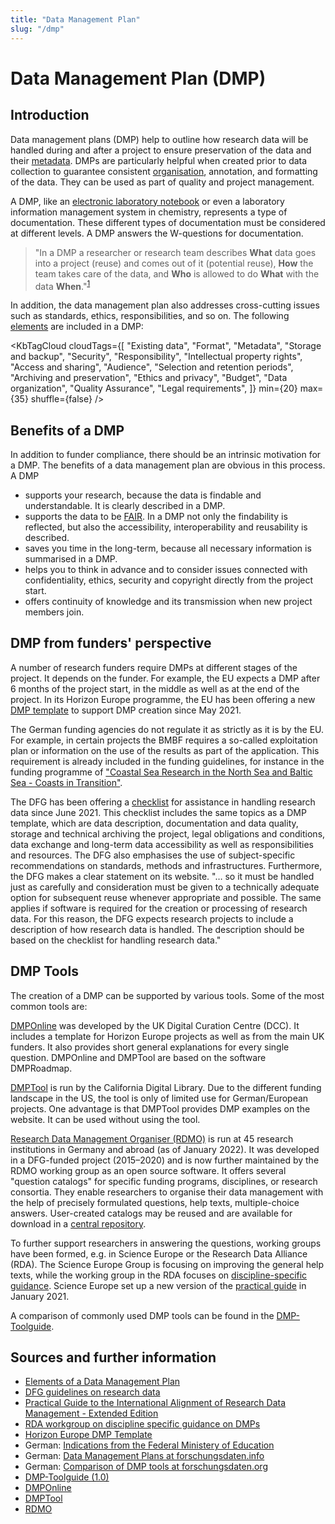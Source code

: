 ```yaml
---
title: "Data Management Plan"
slug: "/dmp"
---
```



# Data Management Plan (DMP)

## Introduction

Data management plans (DMP) help to outline how research data will be handled during and after a project to ensure preservation of the data and their [metadata](/docs/metadata). DMPs are particularly helpful when created prior to data collection to guarantee consistent [organisation](/docs/data_organisation), annotation, and formatting of the data. They can be used as part of quality and project management.

A DMP, like an [electronic laboratory notebook](/docs/eln) or even a laboratory information management system in chemistry, represents a type of documentation. These different types of documentation must be considered at different levels. A DMP answers the W-questions for documentation.

> "In a DMP a researcher or research team describes **What** data goes into a project (reuse) and comes out of it (potential reuse), **How** the team takes care of the data, and **Who** is allowed to do **What** with the data **When**."<sup>[1](https://www.openaire.eu/blogs/why-is-this-a-good-data-management-plan)</sup>

In addition, the data management plan also addresses cross-cutting issues such as standards, ethics, responsibilities, and so on. The following [elements](https://www.icpsr.umich.edu/web/pages/datamanagement/dmp/elements.html) are included in a DMP:

<KbTagCloud
	cloudTags={[
		"Existing data",
		"Format",
		"Metadata",
		"Storage and backup",
		"Security",
		"Responsibility",
		"Intellectual property rights",
		"Access and sharing",
		"Audience",
		"Selection and retention periods",
		"Archiving and preservation",
		"Ethics and privacy",
		"Budget",
		"Data organization",
		"Quality Assurance",
		"Legal requirements",
	]}
	min={20}
	max={35}
	shuffle={false}
/>

## Benefits of a DMP

In addition to funder compliance, there should be an intrinsic motivation for a DMP. The benefits of a data management plan are obvious in this process. A DMP

-   supports your research, because the data is findable and understandable. It is clearly described in a DMP.
-   supports the data to be [FAIR](/docs/fair). In a DMP not only the findability is reflected, but also the accessibility, interoperability and reusability is described.
-   saves you time in the long-term, because all necessary information is summarised in a DMP.
-   helps you to think in advance and to consider issues connected with confidentiality, ethics, security and copyright directly from the project start.
-   offers continuity of knowledge and its transmission when new project members join.

## DMP from funders' perspective

A number of research funders require DMPs at different stages of the project. It depends on the funder. For example, the EU expects a DMP after 6 months of the project start, in the middle as well as at the end of the project. In its Horizon Europe programme, the EU has been offering a new [DMP template](https://ec.europa.eu/research/participants/data/ref/h2020/other/gm/reporting/h2020-tpl-oa-data-mgt-plan-annotated_en.pdf) to support DMP creation since May 2021.

The German funding agencies do not regulate it as strictly as it is by the EU. For example, in certain projects the BMBF requires a so-called exploitation plan or information on the use of the results as part of the application. This requirement is already included in the funding guidelines, for instance in the funding programme of ["Coastal Sea Research in the North Sea and Baltic Sea - Coasts in Transition"](https://www.bmbf.de/bmbf/shareddocs/bekanntmachungen/de/2019/06/2463_bekanntmachung).

The DFG has been offering a [checklist](https://www.dfg.de/en/research_funding/principles_dfg_funding/research_data/index.html) for assistance in handling research data since June 2021. This checklist includes the same topics as a DMP template, which are data description, documentation and data quality, storage and technical archiving the project, legal obligations and conditions, data exchange and long-term data accessibility as well as responsibilities and resources. The DFG also emphasises the use of subject-specific recommendations on standards, methods and infrastructures. Furthermore, the DFG makes a clear statement on its website. "… so it must be handled just as carefully and consideration must be given to a technically adequate option for subsequent reuse whenever appropriate and possible. The same applies if software is required for the creation or processing of research data. For this reason, the DFG expects research projects to include a description of how research data is handled. The description should be based on the checklist for handling research data."

## DMP Tools

The creation of a DMP can be supported by various tools. Some of the most common tools are:

[DMPOnline](https://dmponline.dcc.ac.uk/) was developed by the UK Digital Curation Centre (DCC). It includes a template for Horizon Europe projects as well as from the main UK funders. It also provides short general explanations for every single question. DMPOnline and DMPTool are based on the software DMPRoadmap.

[DMPTool](https://dmptool.org/) is run by the California Digital Library. Due to the different funding landscape in the US, the tool is only of limited use for German/European projects. One advantage is that DMPTool provides DMP examples on the website. It can be used without using the tool.

[Research Data Management Organiser (RDMO)](https://rdmo.aip.de/) is run at 45 research institutions in Germany and abroad (as of January 2022). It was developed in a DFG-funded project (2015–2020) and is now further maintained by the RDMO working group as an open source software. It offers several "question catalogs" for specific funding programs, disciplines, or research consortia. They enable researchers to organise their data management with the help of precisely formulated questions, help texts, multiple-choice answers. User-created catalogs may be reused and are available for download in a [central repository](https://github.com/rdmorganiser/rdmo-catalog).

To further support researchers in answering the questions, working groups have been formed, e.g. in Science Europe or the Research Data Alliance (RDA). The Science Europe Group is focusing on improving the general help texts, while the working group in the RDA focuses on [discipline-specific guidance](https://www.rd-alliance.org/groups/discipline-specific-guidance-data-management-plans-wg). Science Europe set up a new version of the [practical guide](https://www.scienceeurope.org/our-resources/practical-guide-to-the-international-alignment-of-research-data-management/) in January 2021.

A comparison of commonly used DMP tools can be found in the [DMP-Toolguide](https://zenodo.org/record/4632308).

## Sources and further information

-   [Elements of a Data Management Plan](https://www.icpsr.umich.edu/web/pages/datamanagement/dmp/elements.html)
-   [DFG guidelines on research data](https://www.dfg.de/en/research_funding/principles_dfg_funding/research_data/index.html)
-   [Practical Guide to the International Alignment of Research Data Management - Extended Edition](https://doi.org/10.5281/zenodo.4915862)
-   [RDA workgroup on discipline specific guidance on DMPs](https://www.rd-alliance.org/groups/discipline-specific-guidance-data-management-plans-wg)
-   [Horizon Europe DMP Template](https://ec.europa.eu/research/participants/data/ref/h2020/other/gm/reporting/h2020-tpl-oa-data-mgt-plan-annotated_en.pdf)
-   German: [Indications from the Federal Ministery of Education](https://www.bmbf.de/bmbf/shareddocs/bekanntmachungen/de/2019/06/2463_bekanntmachung)
-   German: [Data Management Plans at forschungsdaten.info](https://www.forschungsdaten.info/themen/informieren-und-planen/datenmanagementplan/)
-   German: [Comparison of DMP tools at forschungsdaten.org](https://www.forschungsdaten.org/index.php/Data_Management_Pl%C3%A4ne#Tools)
-   [DMP-Toolguide (1.0)](https://doi.org/10.5281/zenodo.4632308)
-   [DMPOnline](https://dmponline.dcc.ac.uk/)
-   [DMPTool](https://dmptool.org/)
-   [RDMO](https://rdmo.aip.de/)
